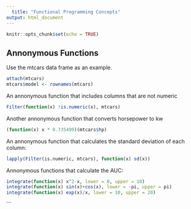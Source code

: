 ```yaml
---
  title: "Functional Programming Concepts"
output: html_document
---
```

  
  ```r
knitr::opts_chunk$set(echo = TRUE)
```

## Annonymous Functions

Use the mtcars data frame as an example.
```r
attach(mtcars)
mtcars$model <- rownames(mtcars)
```

An annonymous function that includes columns that are not numeric 
```r
Filter(function(x) !is.numeric(x), mtcars)
```

Another annonymous function that converts horsepower to kw
```r
(function(x) x * 0.735499)(mtcars$hp)
```

An annonymous function that calculates the standard deviation of each column:
```r
lapply(Filter(is.numeric, mtcars), function(x) sd(x))
```

Annonymous functions that calculate the AUC:
```r
integrate(function(x) x^2-x, lower = 0, upper = 10)
integrate(function(x) sin(x)+cos(x), lower = -pi, upper = pi)
integrate(function(x) exp(x)/x, lower = 10, upper = 20)
```

```